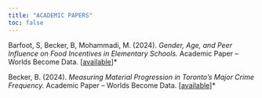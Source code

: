 ```yaml
---
title: "ACADEMIC PAPERS"
toc: false
---
```


Barfoot, S, Becker, B, Mohammadi, M. (2024). *Gender, Age, and Peer Influence on Food Incentives in Elementary Schools.* Academic Paper – Worlds Become Data. \[[available](https://github.com/SamanthaBarfoot/food-incentive-analysis.git)\]\*

Becker, B. (2024). *Measuring Material Progression in Toronto’s Major Crime Frequency.* Academic Paper – Worlds Become Data. \[[available](https://github.com/brooklinbecker/major_crimes.git)\]\*
